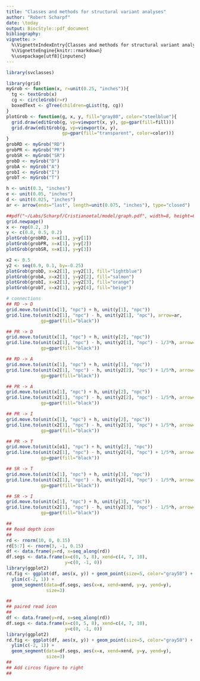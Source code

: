 ```yaml
---
title: "Classes and methods for structural variant analyses"
author: "Robert Scharpf"
date: \today
output: BiocStyle::pdf_document
bibliography:
vignette: >
  %\VignetteIndexEntry{Classes and methods for structural variant analyses}
  %\VignetteEngine{knitr::rmarkdown}
  %\usepackage[utf8]{inputenc} 
---
```



```r
library(svclasses)
```


```r
library(grid)
myGrob <- function(x, r=unit(0.25, "inches")){
  tg <- textGrob(x)
  cg <- circleGrob(r=r)
  boxedText <- gTree(children=gList(tg, cg))
}
plotGrob <- function(g, x, y, fill="gray80", color="steelblue"){
  grid.draw(editGrob(g, vp=viewport(x, y), gp=gpar(fill=fill)))
  grid.draw(editGrob(g, vp=viewport(x, y),
                     gp=gpar(fill="transparent", color=color)))
}
grobRD <- myGrob("RD")
grobPR <- myGrob("PR")
grobSR <- myGrob("SR")
grobD <- myGrob("D")
grobA <- myGrob("A")
grobI <- myGrob("I")
grobT <- myGrob("T")

h <- unit(0.3, "inches")
e <- unit(0.05, "inches")
d <- unit(0.025, "inches")
ar <- arrow(ends="last", length=unit(0.075, "inches"), type="closed")

##pdf("~/Labs/Scharpf/Cristianoetal/model/graph.pdf", width=8, height=6)
grid.newpage()
x <- rep(0.2, 3)
y <- c(0.8, 0.5, 0.2)
plotGrob(grobRD, x=x[1], y=y[1])
plotGrob(grobPR, x=x[1], y=y[2])
plotGrob(grobSR, x=x[1], y=y[3])

x2 <- 0.5
y2 <- seq(0.9, 0.1, by=-0.25)
plotGrob(grobD, x=x2[1], y=y2[1], fill="lightblue")
plotGrob(grobA, x=x2[1], y=y2[2], fill="salmon")
plotGrob(grobI, x=x2[1], y=y2[3], fill="orange")
plotGrob(grobT, x=x2[1], y=y2[4], fill="beige")

# connections
## RD -> D
grid.move.to(unit(x[1], "npc") + h, unit(y[1], "npc"))
grid.line.to(unit(x2[1], "npc") - h, unit(y2[1], "npc"), arrow=ar,
             gp=gpar(fill="black"))

## PR -> D
grid.move.to(unit(x[1], "npc") + h, unit(y[2], "npc"))
grid.line.to(unit(x2[1], "npc") - h, unit(y2[1], "npc") - 1/3*h, arrow=ar,
             gp=gpar(fill="black"))

## RD -> A
grid.move.to(unit(x[1], "npc") + h, unit(y[1], "npc"))
grid.line.to(unit(x2[1], "npc") - h, unit(y2[2], "npc") + 1/5*h, arrow=ar,
             gp=gpar(fill="black"))

## PR -> A
grid.move.to(unit(x[1], "npc") + h, unit(y[2], "npc"))
grid.line.to(unit(x2[1], "npc") - h, unit(y2[2], "npc") - 1/5*h, arrow=ar,
             gp=gpar(fill="black"))

## PR -> I
grid.move.to(unit(x[1], "npc") + h, unit(y[2], "npc"))
grid.line.to(unit(x2[1], "npc") - h, unit(y2[3], "npc") + 1/5*h, arrow=ar,
             gp=gpar(fill="black"))

## PR -> T
grid.move.to(unit(x[o1], "npc") + h, unit(y[2], "npc"))
grid.line.to(unit(x2[1], "npc") - h, unit(y2[4], "npc") + 1/5*h, arrow=ar,
             gp=gpar(fill="black"))

## SR -> T
grid.move.to(unit(x[1], "npc") + h, unit(y[3], "npc"))
grid.line.to(unit(x2[1], "npc") - h, unit(y2[4], "npc") - 1/5*h, arrow=ar,
             gp=gpar(fill="black"))

## SR -> I
grid.move.to(unit(x[1], "npc") + h, unit(y[3], "npc"))
grid.line.to(unit(x2[1], "npc") - h, unit(y2[3], "npc") - 1/5*h, arrow=ar,
             gp=gpar(fill="black"))

##
## Read depth icon
##
rd <- rnorm(10, 0, 0.15)
rd[5:7] <- rnorm(3, -1, 0.15)
df <- data.frame(y=rd, x=seq_along(rd))
df.segs <- data.frame(x=c(0, 5, 8), xend=c(4, 7, 10),
                      y=c(0, -1, 0))
library(ggplot2)
rd.fig <- ggplot(df, aes(x, y)) + geom_point(size=5, color="gray50") + theme_void() +
  ylim(c(-2, 1)) +
  geom_segment(data=df.segs, aes(x=x, xend=xend, y=y, yend=y),
               size=3)

##
## paired read icon
##
df <- data.frame(y=rd, x=seq_along(rd))
df.segs <- data.frame(x=c(0, 5, 8), xend=c(4, 7, 10),
                      y=c(0, -1, 0))
library(ggplot2)
rd.fig <- ggplot(df, aes(x, y)) + geom_point(size=5, color="gray50") + theme_void() +
  ylim(c(-2, 1)) +
  geom_segment(data=df.segs, aes(x=x, xend=xend, y=y, yend=y),
               size=3)
##
## Add circos figure to right
##
```

```r


```

